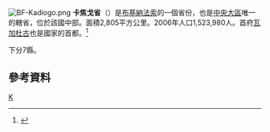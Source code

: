 [[File:BF-Kadiogo.png|right]]
'''卡焦戈省'''（{{lang-fr|Kadiogo}}）是[[布基納法索|布基納法索]]的一個省份，也是[[中央大區_(布基納法索)|中央大區]]唯一的轄省，位於該國中部。面積2,805平方公里。2006年人口1,523,980人。首府[[瓦加杜古|瓦加杜古]]也是國家的首都。<ref>{{Cite web |url=http://www.insd.bf/Documents/Publications/INSD/Publications/Resultats_enquetes/Autres%20enq/Rapport_preliminaire_RGPH06.pdf |title=2006年人口普查初步結果 |access-date=2008-09-21 |archive-url=https://web.archive.org/web/20150721185435/http://www.insd.bf/Documents/Publications/INSD/Publications/Resultats_enquetes/Autres%20enq/Rapport_preliminaire_RGPH06.pdf |archive-date=2015-07-21 |dead-url=yes }}</ref>

下分7縣。

==參考資料==
{{Reflist}}
{{coord|display=title}}
{{BurkinaFaso-geo-stub}}
{{布吉納法索行政區劃}}

[[Category:布基納法索省份|K]]